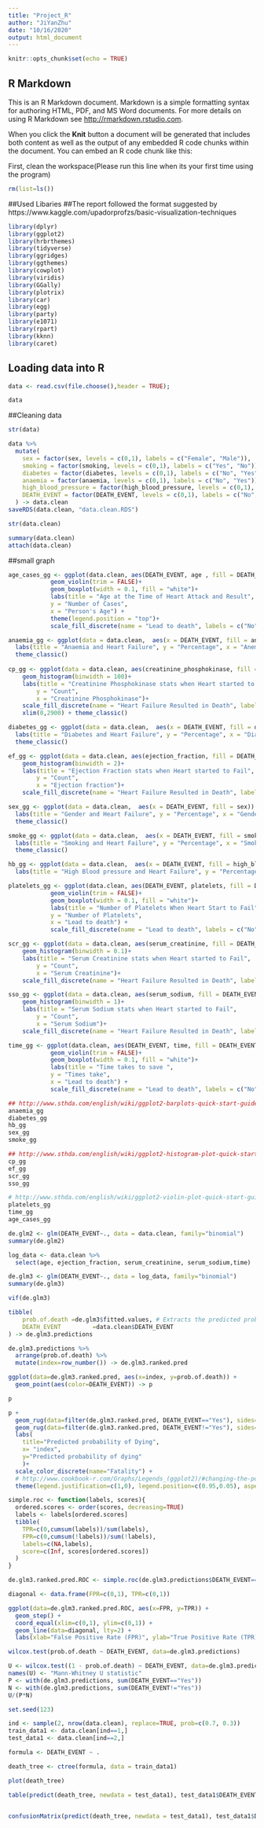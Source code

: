 ```yaml
---
title: "Project_R"
author: "JiYanZhu"
date: "10/16/2020"
output: html_document
---
```


```r
knitr::opts_chunk$set(echo = TRUE)
```

## R Markdown

This is an R Markdown document. Markdown is a simple formatting syntax for authoring HTML, PDF, and MS Word documents. For more details on using R Markdown see <http://rmarkdown.rstudio.com>.

When you click the **Knit** button a document will be generated that includes both content as well as the output of any embedded R code chunks within the document. You can embed an R code chunk like this:


First, clean the workspace(Please run this line when its your first time using the program)

```r
rm(list=ls())
```


##Used Libaries
##The report followed the format suggested by https://www.kaggle.com/upadorprofzs/basic-visualization-techniques
```r
library(dplyr)
library(ggplot2)
library(hrbrthemes)
library(tidyverse)
library(ggridges)
library(ggthemes)
library(cowplot)
library(viridis)
library(GGally)
library(plotrix)
library(car)
library(egg)
library(party)
library(e1071)
library(rpart)
library(kknn)
library(caret)
```

## Loading data into R
```r
data <- read.csv(file.choose(),header = TRUE);

data

```


##Cleaning data

```R

str(data)
```
```r

data %>%
  mutate(
    sex = factor(sex, levels = c(0,1), labels = c("Female", "Male")),
    smoking = factor(smoking, levels = c(0,1), labels = c("Yes", "No")),
    diabetes = factor(diabetes, levels = c(0,1), labels = c("No", "Yes")),
    anaemia = factor(anaemia, levels = c(0,1), labels = c("No", "Yes")),
    high_blood_pressure = factor(high_blood_pressure, levels = c(0,1), labels = c("No", "Yes")),
    DEATH_EVENT = factor(DEATH_EVENT, levels = c(0,1), labels = c("No", "Yes"))
  ) -> data.clean
saveRDS(data.clean, "data.clean.RDS")
```

```r
str(data.clean)

```
```r

summary(data.clean)
attach(data.clean)
```

##small graph
```R
age_cases_gg <- ggplot(data.clean, aes(DEATH_EVENT, age , fill = DEATH_EVENT)) +
            geom_violin(trim = FALSE)+
            geom_boxplot(width = 0.1, fill = "white")+
            labs(title = "Age at the Time of Heart Attack and Result",
            y = "Number of Cases",
            x = "Person's Age") + 
            theme(legend.position = "top")+
            scale_fill_discrete(name = "Lead to death", labels = c("No","Yes"))+         theme_classic()

anaemia_gg <- ggplot(data = data.clean,  aes(x = DEATH_EVENT, fill = anaemia)) + geom_bar(position = "fill") +
  labs(title = "Anaemia and Heart Failure", y = "Percentage", x = "Anemia Status") +  scale_fill_discrete(name = "Heart Failure Resulted in Death") +
  theme_classic()
 
cp_gg <- ggplot(data = data.clean, aes(creatinine_phosphokinase, fill = DEATH_EVENT))+
    geom_histogram(binwidth = 100)+
    labs(title = "Creatinine Phosphokinase stats when Heart started to Fail ",
        y = "Count",
        x = "Creatinine Phosphokinase")+
    scale_fill_discrete(name = "Heart Failure Resulted in Death", labels = c("No","Yes"))+
    xlim(0,2900) + theme_classic()

diabetes_gg <- ggplot(data = data.clean,  aes(x = DEATH_EVENT, fill = diabetes)) + geom_bar(position = "fill")+
  labs(title = "Diabetes and Heart Failure", y = "Percentage", x = "Diabetes") + scale_fill_discrete(name = "Heart Failure Resulted in Death") + 
  theme_classic()

ef_gg <- ggplot(data = data.clean, aes(ejection_fraction, fill = DEATH_EVENT))+
    geom_histogram(binwidth = 2)+
    labs(title = "Ejection Fraction stats when Heart started to Fail",
        y = "Count",
        x = "Ejection fraction")+
    scale_fill_discrete(name = "Heart Failure Resulted in Death", labels = c("No","Yes")) + theme_classic()

sex_gg <- ggplot(data = data.clean,  aes(x = DEATH_EVENT, fill = sex)) + geom_bar(position = "fill") +
  labs(title = "Gender and Heart Failure", y = "Percentage", x = "Gender") + scale_fill_discrete(name = "Gender Comparison") +
  theme_classic()

smoke_gg <- ggplot(data = data.clean,  aes(x = DEATH_EVENT, fill = smoking)) + geom_bar(position = "fill")+
  labs(title = "Smoking and Heart Failure", y = "Percentage", x = "Smoking Status") + scale_fill_discrete(name = "Heart Failure Resulted in Death") +
  theme_classic()

hb_gg <- ggplot(data = data.clean,  aes(x = DEATH_EVENT, fill = high_blood_pressure)) + geom_bar(position = "fill")+
  labs(title = "High Blood pressure and Heart Failure", y = "Percentage", x = "High Blood Pressure Status") + scale_fill_discrete(name = "Heart Failure Resulted in Death") + theme_classic()

platelets_gg <- ggplot(data.clean, aes(DEATH_EVENT, platelets, fill = DEATH_EVENT)) +
            geom_violin(trim = FALSE)+
            geom_boxplot(width = 0.1, fill = "white")+
            labs(title = "Number of Platelets When Heart Start to Fail",
            y = "Number of Platelets",
            x = "Lead to death") + 
            scale_fill_discrete(name = "Lead to death", labels = c("No","Yes")) + theme_classic()

scr_gg <- ggplot(data = data.clean, aes(serum_creatinine, fill = DEATH_EVENT))+
    geom_histogram(binwidth = 0.1)+
    labs(title = "Serum Creatinine stats when Heart started to Fail",
        y = "Count",
        x = "Serum Creatinine")+
    scale_fill_discrete(name = "Heart Failure Resulted in Death", labels = c("No","Yes")) + xlim(0,4)+ theme_classic()

sso_gg <- ggplot(data = data.clean, aes(serum_sodium, fill = DEATH_EVENT))+
    geom_histogram(binwidth = 1)+
    labs(title = "Serum Sodium stats when Heart started to Fail",
        y = "Count",
        x = "Serum Sodium")+
    scale_fill_discrete(name = "Heart Failure Resulted in Death", labels = c("No","Yes"))+ theme_classic()

time_gg <- ggplot(data.clean, aes(DEATH_EVENT, time, fill = DEATH_EVENT)) +
            geom_violin(trim = FALSE)+
            geom_boxplot(width = 0.1, fill = "white")+
            labs(title = "Time takes to save ",
            y = "Times take",
            x = "Lead to death") + 
            scale_fill_discrete(name = "Lead to death", labels = c("No","Yes")) + theme_classic()
```


```r
## http://www.sthda.com/english/wiki/ggplot2-barplots-quick-start-guide-r-software-and-data-visualization Reference
anaemia_gg
diabetes_gg
hb_gg
sex_gg
smoke_gg
```

```r
## http://www.sthda.com/english/wiki/ggplot2-histogram-plot-quick-start-guide-r-software-and-data-visualization Reference
cp_gg
ef_gg
scr_gg
sso_gg
```

```r
# http://www.sthda.com/english/wiki/ggplot2-violin-plot-quick-start-guide-r-software-and-data-visualization Reference
platelets_gg
time_gg
age_cases_gg
```



```R

de.glm2 <- glm(DEATH_EVENT~., data = data.clean, family="binomial")
summary(de.glm2)


```

```r
log_data <- data.clean %>% 
  select(age, ejection_fraction, serum_creatinine, serum_sodium,time)
```


```r
de.glm3 <- glm(DEATH_EVENT~., data = log_data, family="binomial")
summary(de.glm3)
```


```r
vif(de.glm3)

```
```r

tibble(
    prob.of.death =de.glm3$fitted.values, # Extracts the predicted probabilities of
    DEATH_EVENT         =data.clean$DEATH_EVENT
) -> de.glm3.predictions

de.glm3.predictions %>%
  arrange(prob.of.death) %>% 
  mutate(index=row_number()) -> de.glm3.ranked.pred

```

```r

ggplot(data=de.glm3.ranked.pred, aes(x=index, y=prob.of.death)) + 
  geom_point(aes(color=DEATH_EVENT)) -> p

p
```


```r
p +
  geom_rug(data=filter(de.glm3.ranked.pred, DEATH_EVENT=="Yes"), sides="b", aes(color=DEATH_EVENT)) +
  geom_rug(data=filter(de.glm3.ranked.pred, DEATH_EVENT!="Yes"), sides="t", aes(color=DEATH_EVENT)) +
  labs(
    title="Predicted probability of Dying",
    x= "index",
    y="Predicted probability of dying"
    )+
  scale_color_discrete(name="Fatality") +
  # http://www.cookbook-r.com/Graphs/Legends_(ggplot2)/#changing-the-position-of-the-legend
  theme(legend.justification=c(1,0), legend.position=c(0.95,0.05), aspect.ratio=1)

```


```r
simple.roc <- function(labels, scores){
  ordered.scores <- order(scores, decreasing=TRUE)
  labels <- labels[ordered.scores]
  tibble(
    TPR=c(0,cumsum(labels))/sum(labels),
    FPR=c(0,cumsum(!labels))/sum(!labels),
    labels=c(NA,labels),
    score=c(Inf, scores[ordered.scores])
  )
}
```

```r
de.glm3.ranked.pred.ROC <- simple.roc(de.glm3.predictions$DEATH_EVENT=="Yes", de.glm3.predictions$prob.of.death)
```

```r

diagonal <- data.frame(FPR=c(0,1), TPR=c(0,1))

ggplot(data=de.glm3.ranked.pred.ROC, aes(x=FPR, y=TPR)) +
  geom_step() +
  coord_equal(xlim=c(0,1), ylim=c(0,1)) +
  geom_line(data=diagonal, lty=2) +
  labs(xlab="False Positive Rate (FPR)", ylab="True Positive Rate (TPR)")


```
```r
wilcox.test(prob.of.death ~ DEATH_EVENT, data=de.glm3.predictions)
```
```r
U <- wilcox.test((1 - prob.of.death) ~ DEATH_EVENT, data=de.glm3.predictions)$statistic
names(U) <- "Mann-Whitney U statistic"
P <- with(de.glm3.predictions, sum(DEATH_EVENT=="Yes"))
N <- with(de.glm3.predictions, sum(DEATH_EVENT!="Yes"))
U/(P*N)
```



```R

set.seed(123)


```

```r
ind <- sample(2, nrow(data.clean), replace=TRUE, prob=c(0.7, 0.3))
train_data1 <- data.clean[ind==1,]
test_data1 <- data.clean[ind==2,]

```


```r
formula <- DEATH_EVENT ~ .

death_tree <- ctree(formula, data = train_data1)

plot(death_tree)

```

```r

table(predict(death_tree, newdata = test_data1), test_data1$DEATH_EVENT)



```
```R

confusionMatrix(predict(death_tree, newdata = test_data1), test_data1$DEATH_EVENT)
```
